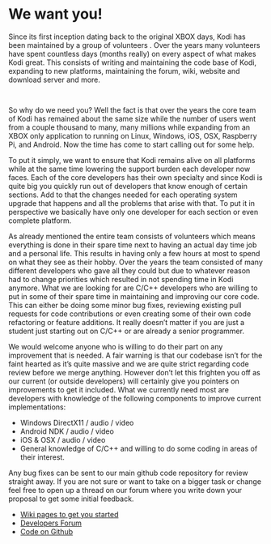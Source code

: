 # We want you!

Since its first inception dating back to the original XBOX days, Kodi has been maintained by a group of volunteers . Over the years many volunteers have spent countless days (months really) on every aspect of what makes Kodi great. This consists of writing and maintaining the code base of Kodi, expanding to new platforms, maintaining the forum, wiki, website and download server and more.

<div align="center" style="width: 80%; margin-left: 10%; margin-right: 10%; padding-bottom: 15px">
  <img alt="" src="/images/kodi-wallpaper-32a-samfisher.jpg" />
</div>

So why do we need you? Well the fact is that over the years the core team of Kodi has remained about the same size while the number of users went from a couple thousand to many, many millions while expanding from an XBOX only application to running on Linux, Windows, iOS, OSX, Raspberry Pi, and Android. Now the time has come to start calling out for some help.

To put it simply, we want to ensure that Kodi remains alive on all platforms while at the same time lowering the support burden each developer now faces. Each of the core developers has their own specialty and since Kodi is quite big you quickly run out of developers that know enough of certain sections. Add to that the changes needed for each operating system upgrade that happens and all the problems that arise with that. To put it in perspective we basically have only one developer for each section or even complete platform.

As already mentioned the entire team consists of volunteers which means everything is done in their spare time next to having an actual day time job and a personal life. This results in having only a few hours at most to spend on what they see as their hobby. Over the years the team consisted of many different developers who gave all they could but due to whatever reason had to change priorities which resulted in not spending time in Kodi anymore. What we are looking for are C/C++ developers who are willing to put in some of their spare time in maintaining and improving our core code. This can either be doing some minor bug fixes, reviewing existing pull requests for code contributions or even creating some of their own code refactoring or feature additions. It really doesn’t matter if you are just a student just starting out on C/C++ or are already a senior programmer.

We would welcome anyone who is willing to do their part on any improvement that is needed. A fair warning is that our codebase isn’t for the faint hearted as it’s quite massive and we are quite strict regarding code review before we merge anything. However don’t let this frighten you off as our current (or outside developers) will certainly give you pointers on improvements to get it included. What we currently need most are developers with knowledge of the following components to improve current implementations:

- Windows DirectX11 / audio / video
- Android NDK / audio / video
- iOS & OSX / audio / video
- General knowledge of C/C++ and willing to do some coding in areas of their interest.

Any bug fixes can be sent to our main github code repository for review straight away. If you are not sure or want to take on a bigger task or change feel free to open up a thread on our forum where you write down your proposal to get some initial feedback.

- [Wiki pages to get you started](https://kodi.wiki/view/Development)
- [Developers Forum](https://forum.kodi.tv/forumdisplay.php?fid=32)
- [Code on Github](https://github.com/xbmc/xbmc)
